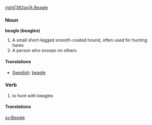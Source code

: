 [[image:beagle.png|right|392px|A Beagle]]
=== Noun ===
'''beagle (beagles)'''
# A small short-legged smooth-coated hound, often used for hunting hares
# A person who snoops on others
==== Translations ====
*[[Swedish]]: [[beagle]]

=== Verb ===
# to hunt with beagles
==== Translations ====

[[sv:Beagle]]
